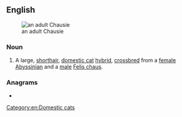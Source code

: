 ==English==
[[File:ChausieBTT.jpg|thumb|an adult Chausie]]

===Noun===
{{en-noun}}

# {{lb|en|felinology}} A large, [[shorthair]], [[domestic cat]] [[hybrid]], [[crossbreed|crossbred]] from a [[female]] [[Abyssinian]] and a [[male]] [[Felis chaus]].

{{wikipedia}}
{{commonscat|Chausie}}

===Anagrams===
* {{anagrams|en|a=acehisu|chiause}}

[[Category:en:Domestic cats]]